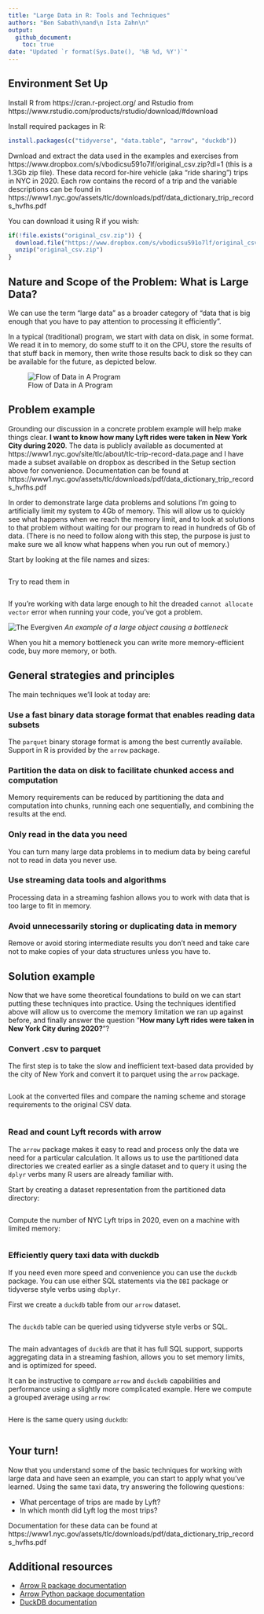 ```yaml
---
title: "Large Data in R: Tools and Techniques"
authors: "Ben Sabath\nand\n Ista Zahn\n"
output: 
  github_document:
    toc: true
date: "Updated `r format(Sys.Date(), '%B %d, %Y')`"
---
```


## Environment Set Up

Install R from https://cran.r-project.org/ and Rstudio from https://www.rstudio.com/products/rstudio/download/#download

Install required packages in R:
```r
install.packages(c("tidyverse", "data.table", "arrow", "duckdb"))
```

Dwnload and extract the data used in the examples and exercises from https://www.dropbox.com/s/vbodicsu591o7lf/original_csv.zip?dl=1 (this is a 1.3Gb zip file). These data record for-hire vehicle (aka "ride sharing") trips in NYC in 2020. Each row contains the record of a trip and the variable descriptions can be found in https://www1.nyc.gov/assets/tlc/downloads/pdf/data_dictionary_trip_records_hvfhs.pdf

You can download it using R if you wish:

```r
if(!file.exists("original_csv.zip")) {
  download.file("https://www.dropbox.com/s/vbodicsu591o7lf/original_csv.zip?dl=1", "original_csv.zip")
  unzip("original_csv.zip")
}
```

## Nature and Scope of the Problem: What is Large Data?

We can use the term "large data" as a broader category of "data that is big enough that you have to pay attention to processing it efficiently". 

In a typical (traditional) program, we start with data on disk, in some format. We read it in to memory, do some stuff to it on the CPU, store the results of that stuff back in memory, then write those results back to disk so they can be available for the future, as depicted below.

![Flow of Data in A Program](images/ComputerDataFlow.png)

## Problem example

Grounding our discussion in a concrete problem example will help make things clear. **I want to know how many Lyft rides were taken in New York City during 2020**. The data is publicly available as documented at https://www1.nyc.gov/site/tlc/about/tlc-trip-record-data.page and I have made a subset available on dropbox as described in the Setup section above for convenience. Documentation can be found at https://www1.nyc.gov/assets/tlc/downloads/pdf/data_dictionary_trip_records_hvfhs.pdf

In order to demonstrate large data problems and solutions I'm going to artificially limit my system to 4Gb of memory. This will allow us to quickly see what happens when we reach the memory limit, and to look at solutions to that problem without waiting for our program to read in hundreds of Gb of data. (There is no need to follow along with this step, the purpose is just to make sure we all know what happens when you run out of memory.)

Start by looking at the file names and sizes:
```r

```

Try to read them in

```r

```

If you're working with data large enough to hit the dreaded `cannot allocate vector` error when running your code, you've got a problem.

![The Evergiven](images/bigboat.png)
*An example of a large object causing a bottleneck*

When you hit a  memory bottleneck you can write more memory-efficient code,  buy more memory, or both.


## General strategies and principles

The main techniques we'll look at today are:

### Use a fast binary data storage format that enables reading data subsets

The `parquet` binary storage format is among the best currently available. Support in R is provided by the `arrow` package.

### Partition the data on disk to facilitate chunked access and computation

Memory requirements can be reduced by partitioning the data and computation into chunks, running each one sequentially, and combining the results at the end. 


### Only read in the data you need

You can turn many large data problems in to medium data by being careful not to read in data you never use.

### Use streaming data tools and algorithms

Processing data in a streaming fashion allows you to work with data that is too large to fit in memory.

### Avoid unnecessarily storing or duplicating data in memory

Remove or avoid storing intermediate results you don't need and take care not to make copies of your data structures unless you have to.

## Solution example

Now that we have some theoretical foundations to build on we can start putting these techniques into practice. Using the techniques identified above will allow us to overcome the memory limitation we ran up against before, and finally answer the question "**How many Lyft rides were taken in New York City during 2020?**"?

### Convert .csv to parquet

The first step is to take the slow and inefficient text-based data provided by the city of New York and convert it to parquet using the `arrow` package.

```r

```

Look at the converted files and compare the naming scheme and storage requirements to the original CSV data.

```r

```


### Read and count Lyft records with arrow

The `arrow` package makes it easy to read and process only the data we need for a particular calculation. It allows us to use the partitioned data directories we created earlier as a single dataset and to query it using the `dplyr` verbs many R users are already familiar with.

Start by creating a dataset representation from the partitioned data directory:

```r

```

Compute the number of NYC Lyft trips in 2020, even on a machine with limited memory:

```r

```

### Efficiently query taxi data with duckdb

If you need even more speed and convenience you can use the `duckdb` package. You can use either SQL statements via the `DBI` package or tidyverse style verbs using `dbplyr`.

First we create a `duckdb` table from our `arrow` dataset.
```r

```

The `duckdb` table can be queried using tidyverse style verbs or SQL.
```r

```
The main advantages of `duckdb` are that it has full SQL support, supports aggregating data in a streaming fashion, allows you to set memory limits, and is optimized for speed.

It can be instructive to compare `arrow` and `duckdb` capabilities and performance using a slightly more complicated example. Here we compute a grouped average using `arrow`:

```r

```

Here is the same query using `duckdb`:

```r

```


## Your turn!

Now that you understand some of the basic techniques for working with large data and have seen an example, you can start to apply what you've learned. Using the same taxi data, try answering the following questions:

- What percentage of trips are made by Lyft?
- In which month did Lyft log the most trips?

Documentation for these data can be found at https://www1.nyc.gov/assets/tlc/downloads/pdf/data_dictionary_trip_records_hvfhs.pdf


## Additional resources

- [Arrow R package documentation](https://arrow.apache.org/docs/r/)
- [Arrow Python package documentation](https://arrow.apache.org/docs/python/)
- [DuckDB documentation](https://duckdb.org/docs/)

